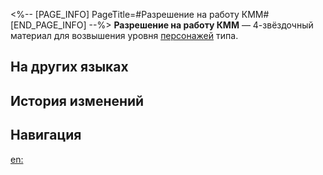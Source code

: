 <%-- [PAGE_INFO]
PageTitle=#Разрешение на работу КММ#
[END_PAGE_INFO] --%>
{{Предмет Инфобокс
|id          = 110421
|Изображение = Предмет Разрешение на работу КММ.png
|Тип         = Материал возвышения персонажа
|Инвентарь   = Материалы улучшения
|Редкость    = 4
|Эффект      = 
|Описание    = Разрешение на работу КММ статуса «старший персонал». Можно использовать для возвышения физических персонажей.
|Источник1   = [[Застойная тень: Форма обязанности]]
|Источник2   = [[Универсальная машина для синтеза: Обмен материалов]]
}}
{{Описание|Только лидеры команды в КММ получают разрешение на работу такого высокого уровня. Эти трудоголики скорее забудут одеться, чем взять с собой удостоверение.<br /><br />''«Это не просто пропуск в Пир-Пойнт. Это показатель статуса!»''}}
'''Разрешение на работу КММ''' — 4-звёздочный материал для возвышения уровня [[Персонажи|персонажей]] {{undefined|}} типа.

==На других языках==
{{На других языках
|en   = IPC Work Permit
|zhs  = 星际和平工作证
|zht  = 星際和平工作證
|ja   = スターピース社員証
|ko   = 스타피스 사원증
|es   = Permiso de trabajo de la Corporación
|fr   = Permis de travail de la CPI
|ru   = Разрешение на работу КММ
|th   = IPC Work Permit
|vi   = Thẻ Công Tác IPC
|de   = IFK-Arbeitserlaubnis
|id   = IPC Work Permit
|pt   = Visto de Trabalho da CPI
}}

==История изменений==
{{История изменений|3.5}}

==Навигация==
{{Материалы улучшения Навбокс}}

[[en:]]